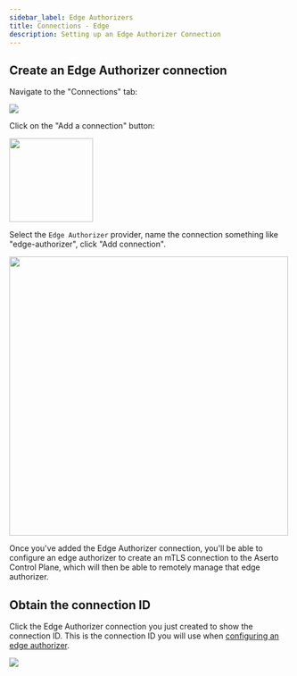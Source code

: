 ```yaml
---
sidebar_label: Edge Authorizers
title: Connections - Edge
description: Setting up an Edge Authorizer Connection
---
```


## Create an Edge Authorizer connection

Navigate to the "Connections" tab:

<img src='/connections-tab.png' />

Click on the "Add a connection" button:

<img src='/add-a-connection-button.png' width="150px"/>

Select the `Edge Authorizer` provider, name the connection something like "edge-authorizer", click "Add connection".

<img src='/add-edge-connection.png' width="500px" />

Once you've added the Edge Authorizer connection, you'll be able to configure an edge authorizer to create an mTLS connection to the Aserto Control Plane, 
which will then be able to remotely manage that edge authorizer.

## Obtain the connection ID 

Click the Edge Authorizer connection you just created to show the connection ID. This is the connection ID you will use 
when [configuring an edge authorizer](/docs/edge-authorizers/security-and-management).

<img src='/edge-authorizer.png' />
